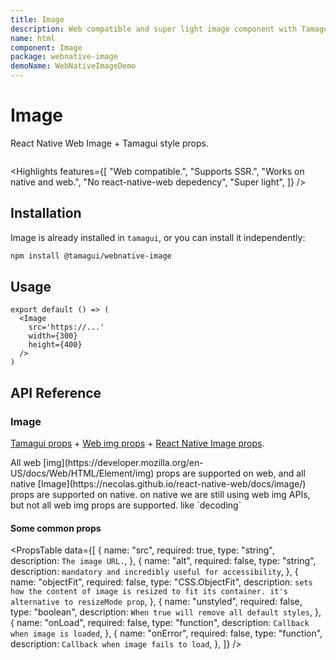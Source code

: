 ```yaml
---
title: Image
description: Web compatible and super light image component with Tamagui style props.
name: html
component: Image
package: webnative-image
demoName: WebNativeImageDemo
---
```


# Image

<Description>React Native Web Image + Tamagui style props.</Description>

<HeroContainer noPad>
  <WebNativeImageDemo />
</HeroContainer>

```tsx hero template=WebNativeImage

```

<Highlights
  features={[
    "Web compatible.",
    "Supports SSR.",
    "Works on native and web.",
    "No react-native-web depedency",
    "Super light",
  ]}
/>

## Installation

Image is already installed in `tamagui`, or you can install it independently:

```bash
npm install @tamagui/webnative-image
```

## Usage

```tsx
export default () => (
  <Image
    src='https://...'
    width={300}
    height={400}
  />
)
```

## API Reference

### Image

[Tamagui props](/docs/intro/props) + [Web img props](https://developer.mozilla.org/en-US/docs/Web/HTML/Element/img) + [React Native Image props](https://necolas.github.io/react-native-web/docs/image/).

<Notice>
  All web [img](https://developer.mozilla.org/en-US/docs/Web/HTML/Element/img)
  props are supported on web, and all native
  [Image](https://necolas.github.io/react-native-web/docs/image/) props are
  supported on native. on native we are still using web img APIs, but not all
  web img props are supported. like `decoding`
</Notice>

#### Some common props

<PropsTable
  data={[
    {
      name: "src",
      required: true,
      type: "string",
      description: `The image URL.`,
    },
    {
      name: "alt",
      required: false,
      type: "string",
      description: `mandatory and incredibly useful for accessibility`,
    },
    {
      name: "objectFit",
      required: false,
      type: "CSS.ObjectFit",
      description: `sets how the content of image is resized to fit its container. it's alternative to resizeMode prop`,
    },
    {
      name: "unstyled",
      required: false,
      type: "boolean",
      description: `When true will remove all default styles`,
    },
    {
      name: "onLoad",
      required: false,
      type: "function",
      description: `Callback when image is loaded`,
    },
    {
      name: "onError",
      required: false,
      type: "function",
      description: `Callback when image fails to load`,
    },
  ]}
/>
